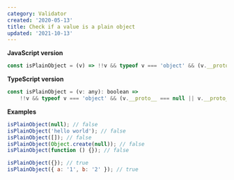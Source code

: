 ```yaml
---
category: Validator
created: '2020-05-13'
title: Check if a value is a plain object
updated: '2021-10-13'
---
```


**JavaScript version**

```js
const isPlainObject = (v) => !!v && typeof v === 'object' && (v.__proto__ === null || v.__proto__ === Object.prototype);
```

**TypeScript version**

```js
const isPlainObject = (v: any): boolean =>
    !!v && typeof v === 'object' && (v.__proto__ === null || v.__proto__ === Object.prototype);
```

**Examples**

```js
isPlainObject(null); // false
isPlainObject('hello world'); // false
isPlainObject([]); // false
isPlainObject(Object.create(null)); // false
isPlainObject(function () {}); // false

isPlainObject({}); // true
isPlainObject({ a: '1', b: '2' }); // true
```

